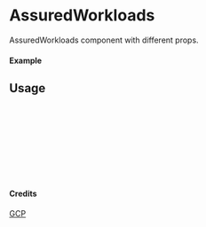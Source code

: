 
<Meta of={AssuredWorkloads} title="GCP/AssuredWorkloads" />

# AssuredWorkloads

AssuredWorkloads component with different props.

#### Example

<Canvas of={AssuredWorkloads.Primary} />

## Usage

```ts
import { AssuredWorkloads } from "yadl-ui";

const Example = () => {
  return (
      <AssuredWorkloads />
  );
};

export default Example;
```

#### Credits
[GCP](https://cloud.google.com/icons)
